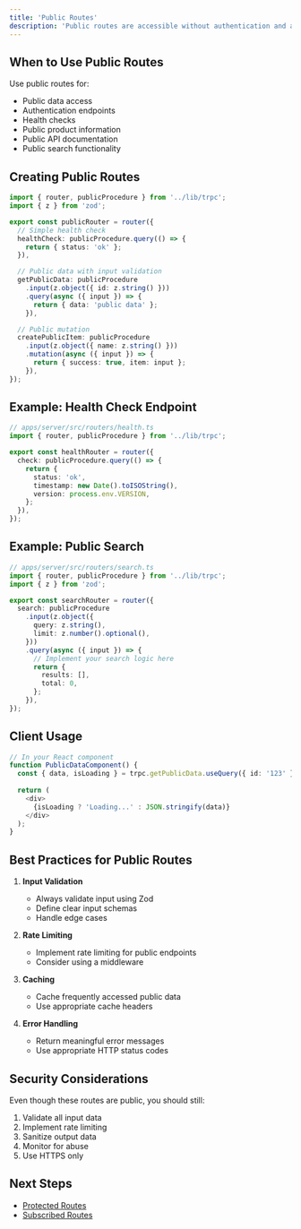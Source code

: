 ```yaml
---
title: 'Public Routes'
description: 'Public routes are accessible without authentication and are perfect for endpoints that need to be available to all users.'
---
```




## When to Use Public Routes

Use public routes for:
- Public data access
- Authentication endpoints
- Health checks
- Public product information
- Public API documentation
- Public search functionality

## Creating Public Routes

```typescript
import { router, publicProcedure } from '../lib/trpc';
import { z } from 'zod';

export const publicRouter = router({
  // Simple health check
  healthCheck: publicProcedure.query(() => {
    return { status: 'ok' };
  }),

  // Public data with input validation
  getPublicData: publicProcedure
    .input(z.object({ id: z.string() }))
    .query(async ({ input }) => {
      return { data: 'public data' };
    }),

  // Public mutation
  createPublicItem: publicProcedure
    .input(z.object({ name: z.string() }))
    .mutation(async ({ input }) => {
      return { success: true, item: input };
    }),
});
```

## Example: Health Check Endpoint

```typescript
// apps/server/src/routers/health.ts
import { router, publicProcedure } from '../lib/trpc';

export const healthRouter = router({
  check: publicProcedure.query(() => {
    return {
      status: 'ok',
      timestamp: new Date().toISOString(),
      version: process.env.VERSION,
    };
  }),
});
```

## Example: Public Search

```typescript
// apps/server/src/routers/search.ts
import { router, publicProcedure } from '../lib/trpc';
import { z } from 'zod';

export const searchRouter = router({
  search: publicProcedure
    .input(z.object({
      query: z.string(),
      limit: z.number().optional(),
    }))
    .query(async ({ input }) => {
      // Implement your search logic here
      return {
        results: [],
        total: 0,
      };
    }),
});
```

## Client Usage

```typescript
// In your React component
function PublicDataComponent() {
  const { data, isLoading } = trpc.getPublicData.useQuery({ id: '123' });
  
  return (
    <div>
      {isLoading ? 'Loading...' : JSON.stringify(data)}
    </div>
  );
}
```

## Best Practices for Public Routes

1. **Input Validation**
   - Always validate input using Zod
   - Define clear input schemas
   - Handle edge cases

2. **Rate Limiting**
   - Implement rate limiting for public endpoints
   - Consider using a middleware

3. **Caching**
   - Cache frequently accessed public data
   - Use appropriate cache headers

4. **Error Handling**
   - Return meaningful error messages
   - Use appropriate HTTP status codes

## Security Considerations

Even though these routes are public, you should still:

1. Validate all input data
2. Implement rate limiting
3. Sanitize output data
4. Monitor for abuse
5. Use HTTPS only

## Next Steps

- [Protected Routes](./protected)
- [Subscribed Routes](./subscribed)